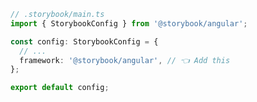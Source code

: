 ```ts
// .storybook/main.ts
import { StorybookConfig } from '@storybook/angular';

const config: StorybookConfig = {
  // ...
  framework: '@storybook/angular', // 👈 Add this
};

export default config;
```
